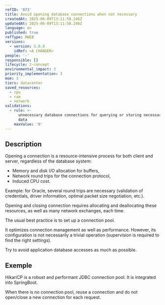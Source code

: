 ```yaml
---
refID: '073'
title: Avoid opening database connections when not necessary
createdAt: 2025-06-09T13:11:58.246Z
updatedAt: 2025-06-09T13:11:58.246Z
language: en
published: true
refType: RWEB
versions:
  - version: 5.0.0
    idRef: <A CHANGER>
people: '-'
responsible: []
lifecycle: 2-concept
environmental_impact: 3
priority_implementation: 3
moe: 3
tiers: datacenter
saved_resources:
  - cpu
  - ram
  - network
validations:
  - rule: >-
      unnecessary database connections for querying or storing necessary service
      data
    maxValue: '0'
---
```


## Description

Opening a connection is a resource-intensive process for both client and server, regardless of the database system:

* Memory and disk I/O allocation for buffers,
* Network round trips for the connection protocol,
* Induced CPU cost.

Example: for Oracle, several round trips are necessary (validation of credentials, driver information, optimal packet size negotiation, etc.).

Opening and closing connection requires allocating and deallocating these resources, as well as many network exchanges, each time.

The usual best practice is to set up a connection pool.

It optimizes connection management as well as performance. However, its configuration is not necessarily a trivial operation (supervision is required to find the right settings).

Try to avoid application database accesses as much as possible.

## Exemple

HikariCP is a robust and performant JDBC connection pool. It is integrated into SpringBoot.

When there is no connection pool, reuse a connection and do not open/close a new connection for each request.
